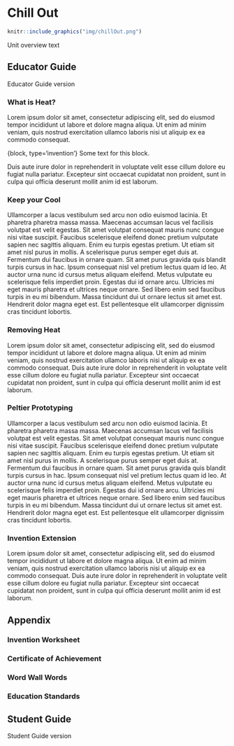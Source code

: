 

# Chill Out
```r
knitr::include_graphics("img/chillOut.png")
```
Unit overview text

## Educator Guide
Educator Guide version

\twocolumn

### What is Heat? {-}
Lorem ipsum dolor sit amet, consectetur adipiscing elit, sed do eiusmod tempor incididunt ut labore et dolore magna aliqua. Ut enim ad minim veniam, quis nostrud exercitation ullamco laboris nisi ut aliquip ex ea commodo consequat.

{block, type='invention'} Some text for this block.

Duis aute irure dolor in reprehenderit in voluptate velit esse cillum dolore eu fugiat nulla pariatur. Excepteur sint occaecat cupidatat non proident, sunt in culpa qui officia deserunt mollit anim id est laborum.

### Keep your Cool {-}
Ullamcorper a lacus vestibulum sed arcu non odio euismod lacinia. Et pharetra pharetra massa massa. Maecenas accumsan lacus vel facilisis volutpat est velit egestas. Sit amet volutpat consequat mauris nunc congue nisi vitae suscipit. Faucibus scelerisque eleifend donec pretium vulputate sapien nec sagittis aliquam. Enim eu turpis egestas pretium. Ut etiam sit amet nisl purus in mollis. A scelerisque purus semper eget duis at. Fermentum dui faucibus in ornare quam. Sit amet purus gravida quis blandit turpis cursus in hac. Ipsum consequat nisl vel pretium lectus quam id leo. At auctor urna nunc id cursus metus aliquam eleifend. Metus vulputate eu scelerisque felis imperdiet proin. Egestas dui id ornare arcu. Ultricies mi eget mauris pharetra et ultrices neque ornare. Sed libero enim sed faucibus turpis in eu mi bibendum. Massa tincidunt dui ut ornare lectus sit amet est. Hendrerit dolor magna eget est. Est pellentesque elit ullamcorper dignissim cras tincidunt lobortis.

### Removing Heat {-}
Lorem ipsum dolor sit amet, consectetur adipiscing elit, sed do eiusmod tempor incididunt ut labore et dolore magna aliqua. Ut enim ad minim veniam, quis nostrud exercitation ullamco laboris nisi ut aliquip ex ea commodo consequat. Duis aute irure dolor in reprehenderit in voluptate velit esse cillum dolore eu fugiat nulla pariatur. Excepteur sint occaecat cupidatat non proident, sunt in culpa qui officia deserunt mollit anim id est laborum.

### Peltier Prototyping {-}
Ullamcorper a lacus vestibulum sed arcu non odio euismod lacinia. Et pharetra pharetra massa massa. Maecenas accumsan lacus vel facilisis volutpat est velit egestas. Sit amet volutpat consequat mauris nunc congue nisi vitae suscipit. Faucibus scelerisque eleifend donec pretium vulputate sapien nec sagittis aliquam. Enim eu turpis egestas pretium. Ut etiam sit amet nisl purus in mollis. A scelerisque purus semper eget duis at. Fermentum dui faucibus in ornare quam. Sit amet purus gravida quis blandit turpis cursus in hac. Ipsum consequat nisl vel pretium lectus quam id leo. At auctor urna nunc id cursus metus aliquam eleifend. Metus vulputate eu scelerisque felis imperdiet proin. Egestas dui id ornare arcu. Ultricies mi eget mauris pharetra et ultrices neque ornare. Sed libero enim sed faucibus turpis in eu mi bibendum. Massa tincidunt dui ut ornare lectus sit amet est. Hendrerit dolor magna eget est. Est pellentesque elit ullamcorper dignissim cras tincidunt lobortis.

### Invention Extension {-}
Lorem ipsum dolor sit amet, consectetur adipiscing elit, sed do eiusmod tempor incididunt ut labore et dolore magna aliqua. Ut enim ad minim veniam, quis nostrud exercitation ullamco laboris nisi ut aliquip ex ea commodo consequat. Duis aute irure dolor in reprehenderit in voluptate velit esse cillum dolore eu fugiat nulla pariatur. Excepteur sint occaecat cupidatat non proident, sunt in culpa qui officia deserunt mollit anim id est laborum.

## Appendix {-}

### Invention Worksheet {-}

### Certificate of Achievement {-} 

### Word Wall Words {-} 

### Education Standards {-}


## Student Guide
Student Guide version